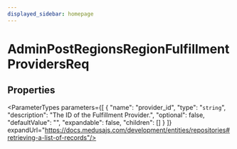 ```yaml
---
displayed_sidebar: homepage
---
```



# AdminPostRegionsRegionFulfillmentProvidersReq

## Properties

<ParameterTypes parameters={[
  {
    "name": "provider_id",
    "type": "`string`",
    "description": "The ID of the Fulfillment Provider.",
    "optional": false,
    "defaultValue": "",
    "expandable": false,
    "children": []
  }
]} expandUrl="https://docs.medusajs.com/development/entities/repositories#retrieving-a-list-of-records"/>

